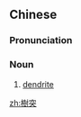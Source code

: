 {{also|树突}}
==Chinese==
{{zh-forms|s=树突}}

===Pronunciation===
{{zh-pron
|m=shù突
|c=syu6 dat6
|cat=n
}}

===Noun===
{{zh-noun}}

# [[dendrite]] {{gloss|projection of a nerve cell}}

{{zh-cat|Cytology}}

[[zh:樹突]]